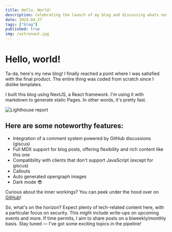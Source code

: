 ```yaml
---
title: Hello, World!
description: Celebrating the launch of my blog and discussing whats next.
date: 2024-04-27
tags: ["blog"]
published: true
img: /astronaut.jpg
---
```


# Hello, world!

Ta-da, here's my new blog! I finally reached a point where I was satisfied with the final product. The entire thing was coded from scratch since I dislike templates.

I built this blog using NextJS, a React framework. I'm using it with markdown to generate static Pages. In other words, it's pretty fast.

![Lighthouse report](/lighthouse.png)

## Here are some noteworthy features:

- Integration of a comment system powered by GitHub discussions (giscus)
- Full MDX support for blog posts, offering flexibility and rich content like this one
- Compatibility with clients that don't support JavaScript (except for giscus)
- Callouts
- Auto generated opengraph images
- Dark mode 😎

Curious about the inner workings? You can peek under the hood over on [GitHub](https://github.com/Paranoia8972/blog)!

So, what's on the horizon?
Expect plenty of tech-related content here, with a particular focus on security. This might include write-ups on upcoming events and more. If time permits, I aim to share posts on a biweekly/monthly basis. Stay tuned — I've got some exciting topics in the pipeline!